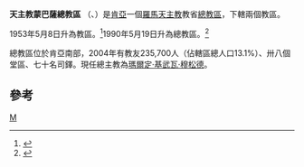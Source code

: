 {{Infobox Roman Catholic diocese
|Roman Catholic Diocese of = 天主教蒙巴薩總教區
|Latin name of diocese = Archidioecesis Mombasaensis
|image =
|caption =
|location = [[肯亞|肯亞]]
|territory =
|population =235,700
|rite = 拉丁禮
|patron =
|province =
|established = 1953年
|cathedral = [[聖神主教座堂_(蒙巴薩)|聖神主教座堂]]
|co-cathedral =
|leadership = 總主教
|website =
|教宗 =
|metropolitan = 瑪爾定·基武瓦·穆松德
|ordinary = 
|coadjutor bishop =
|auxiliary =
|emeritus=
}}

'''天主教蒙巴薩總教區''' （{{lang-la|Archidioecesis Mombasaensis}}、{{lang-sw|Jimbo Kuu la Mombasa}}）是[[肯亞|肯亞]]一個[[羅馬天主教|羅馬天主教]]教省[[總教區|總教區]]，下轄兩個教區。

1953年5月8日升為教區。<ref>{{cite journal
|journal=[[宗座公報|宗座公報]]
|publisher=梵蒂岡出版社
|date=1955年
|volume=47
|title=''Ea sanctissima''
|page=661
|url=http://www.vatican.va/archive/aas/documents/AAS%2047%20%5B1955%5D%20-%20ocr.pdf
|access-date=2013-05-27
|archive-date=2020-02-02
|archive-url=https://web.archive.org/web/20200202032807/http://www.vatican.va/archive/aas/documents/AAS%2047%20%5B1955%5D%20-%20ocr.pdf
|dead-url=no
}}</ref>1990年5月19日升為總教區。<ref>{{Cite web |url=http://www.vatican.va/holy_father/john_paul_ii/apost_constitutions/documents/hf_jp-ii_apc_19900519_mombasaensis_lt.html |title=升為總教區的宗座憲令 |access-date=2013-05-27 |archive-date=2014-05-17 |archive-url=https://web.archive.org/web/20140517001449/http://www.vatican.va/holy_father/john_paul_ii/apost_constitutions/documents/hf_jp-ii_apc_19900519_mombasaensis_lt.html |dead-url=no }}</ref>

總教區位於肯亞南部，2004年有教友235,700人（佔轄區總人口13.1%）、卅八個堂區、七十名司鐸。現任總主教為[[瑪爾定·基武瓦·穆松德|瑪爾定·基武瓦·穆松德]]。

==參考==
{{reflist}}
{{肯雅天主教教區}}
[[Category:肯亞天主教教區|M]]